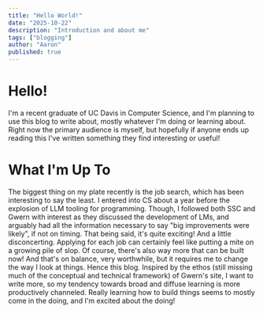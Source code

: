 ```yaml
---
title: "Hello World!"
date: "2025-10-22"
description: "Introduction and about me"
tags: ["blogging"]
author: "Aaron"
published: true
---
```


# Hello!

I'm a recent graduate of UC Davis in Computer Science, and I'm planning to use this blog to write about, mostly whatever I'm doing or learning about. Right now the primary audience is myself, but hopefully if anyone ends up reading this I've written something they find interesting or useful!

# What I'm Up To

The biggest thing on my plate recently is the job search, which has been interesting to say the least. 
I entered into CS about a year before the explosion of LLM tooling for programming. Though, I followed both SSC and Gwern with interest as they discussed the development of LMs, and arguably had all the information necessary to say "big improvements were likely", if not on timing.
That being said, it's quite exciting! And a little disconcerting. Applying for each job can certainly feel like putting a mite on a growing pile of slop.
Of course, there's also way more that can be built now! And that's on balance, very worthwhile, but it requires me to change the way I look at things. 
Hence this blog. Inspired by the ethos (still missing much of the conceptual and technical framework) of Gwern's site, I want to write more, so my tendency towards broad and diffuse learning is more productively channeled. Really learning how to build things seems to mostly come in the doing, and I'm excited about the doing! 
